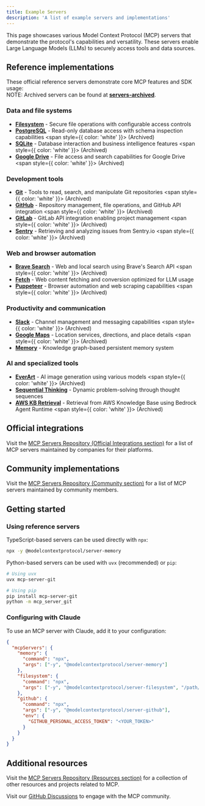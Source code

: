 ```yaml
---
title: Example Servers
description: 'A list of example servers and implementations'
---
```


This page showcases various Model Context Protocol (MCP) servers that demonstrate the protocol's capabilities and versatility. These servers enable Large Language Models (LLMs) to securely access tools and data sources.

## Reference implementations

These official reference servers demonstrate core MCP features and SDK usage: <br/>
NOTE: Archived servers can be found at **[servers-archived](https://github.com/modelcontextprotocol/servers-archived)**.
### Data and file systems
- **[Filesystem](https://github.com/modelcontextprotocol/servers/tree/main/src/filesystem)** - Secure file operations with configurable access controls
- **[PostgreSQL](https://github.com/modelcontextprotocol/servers-archived/tree/main/src/postgres)** - Read-only database access with schema inspection capabilities <span style={{ color: 'white' }}> (Archived) </span>
- **[SQLite](https://github.com/modelcontextprotocol/servers-archived/tree/main/src/sqlite)** - Database interaction and business intelligence features <span style={{ color: 'white' }}> (Archived) </span>
- **[Google Drive](https://github.com/modelcontextprotocol/servers-archived/tree/main/src/gdrive)** - File access and search capabilities for Google Drive <span style={{ color: 'white' }}> (Archived) </span>

### Development tools
- **[Git](https://github.com/modelcontextprotocol/servers-archived/tree/main/src/git)** - Tools to read, search, and manipulate Git repositories <span style={{ color: 'white' }}> (Archived) </span>
- **[GitHub](https://github.com/modelcontextprotocol/servers-archived/tree/main/src/github)** - Repository management, file operations, and GitHub API integration <span style={{ color: 'white' }}> (Archived) </span>
- **[GitLab](https://github.com/modelcontextprotocol/servers-archived/tree/main/src/gitlab)** - GitLab API integration enabling project management <span style={{ color: 'white' }}> (Archived) </span>
- **[Sentry](https://github.com/modelcontextprotocol/servers/tree/main/src/sentry)** - Retrieving and analyzing issues from Sentry.io <span style={{ color: 'white' }}> (Archived) </span>

### Web and browser automation
- **[Brave Search](https://github.com/modelcontextprotocol/servers-archived/tree/main/src/brave-search)** - Web and local search using Brave's Search API <span style={{ color: 'white' }}> (Archived) </span>
- **[Fetch](https://github.com/modelcontextprotocol/servers/tree/main/src/fetch)** - Web content fetching and conversion optimized for LLM usage
- **[Puppeteer](https://github.com/modelcontextprotocol/servers-archived/tree/main/src/puppeteer)** - Browser automation and web scraping capabilities <span style={{ color: 'white' }}> (Archived) </span>

### Productivity and communication
- **[Slack](https://github.com/modelcontextprotocol/servers-archived/tree/main/src/slack)** - Channel management and messaging capabilities <span style={{ color: 'white' }}> (Archived) </span>
- **[Google Maps](https://github.com/modelcontextprotocol/servers-archived/tree/main/src/google-maps)** - Location services, directions, and place details <span style={{ color: 'white' }}> (Archived) </span>
- **[Memory](https://github.com/modelcontextprotocol/servers/tree/main/src/memory)** - Knowledge graph-based persistent memory system

### AI and specialized tools
- **[EverArt](https://github.com/modelcontextprotocol/servers-archived/tree/main/src/everart)** - AI image generation using various models <span style={{ color: 'white' }}> (Archived) </span>
- **[Sequential Thinking](https://github.com/modelcontextprotocol/servers/tree/main/src/sequentialthinking)** - Dynamic problem-solving through thought sequences
- **[AWS KB Retrieval](https://github.com/modelcontextprotocol/servers-archived/tree/main/src/aws-kb-retrieval-server)** - Retrieval from AWS Knowledge Base using Bedrock Agent Runtime <span style={{ color: 'white' }}> (Archived) </span>

## Official integrations

Visit the [MCP Servers Repository (Official Integrations section)](https://github.com/modelcontextprotocol/servers?tab=readme-ov-file#%EF%B8%8F-official-integrations) for a list of MCP servers maintained by companies for their platforms.

## Community implementations

Visit the [MCP Servers Repository (Community section)](https://github.com/modelcontextprotocol/servers?tab=readme-ov-file#-community-servers) for a list of MCP servers maintained by community members.

## Getting started

### Using reference servers

TypeScript-based servers can be used directly with `npx`:

```bash
npx -y @modelcontextprotocol/server-memory
```

Python-based servers can be used with `uvx` (recommended) or `pip`:

```bash
# Using uvx
uvx mcp-server-git

# Using pip
pip install mcp-server-git
python -m mcp_server_git
```

### Configuring with Claude

To use an MCP server with Claude, add it to your configuration:

```json
{
  "mcpServers": {
    "memory": {
      "command": "npx",
      "args": ["-y", "@modelcontextprotocol/server-memory"]
    },
    "filesystem": {
      "command": "npx",
      "args": ["-y", "@modelcontextprotocol/server-filesystem", "/path/to/allowed/files"]
    },
    "github": {
      "command": "npx",
      "args": ["-y", "@modelcontextprotocol/server-github"],
      "env": {
        "GITHUB_PERSONAL_ACCESS_TOKEN": "<YOUR_TOKEN>"
      }
    }
  }
}
```

## Additional resources

Visit the [MCP Servers Repository (Resources section)](https://github.com/modelcontextprotocol/servers?tab=readme-ov-file#-resources) for a collection of other resources and projects related to MCP.

Visit our [GitHub Discussions](https://github.com/orgs/modelcontextprotocol/discussions) to engage with the MCP community.
